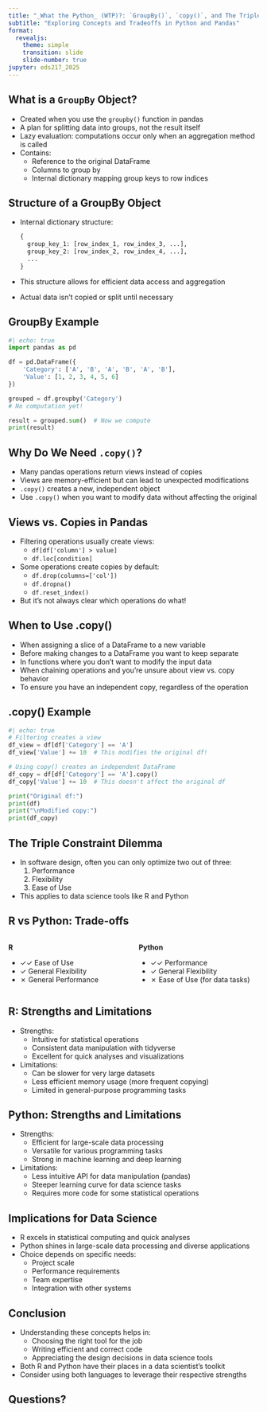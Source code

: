 ```yaml
---
title: "_What the Python_ (WTP)?: `GroupBy()`, `copy()`, and The Triple Dilemma"
subtitle: "Exploring Concepts and Tradeoffs in Python and Pandas"
format: 
  revealjs:
    theme: simple
    transition: slide
    slide-number: true
jupyter: eds217_2025
---
```


## What is a `GroupBy` Object?

:::{.incremental}
- Created when you use the `groupby()` function in pandas
- A plan for splitting data into groups, not the result itself
- Lazy evaluation: computations occur only when an aggregation method is called
- Contains:
  - Reference to the original DataFrame
  - Columns to group by
  - Internal dictionary mapping group keys to row indices
:::

## Structure of a GroupBy Object

:::{.incremental}
- Internal dictionary structure:
  ```python
  {
    group_key_1: [row_index_1, row_index_3, ...],
    group_key_2: [row_index_2, row_index_4, ...],
    ...
  }
  ```
- This structure allows for efficient data access and aggregation
- Actual data isn't copied or split until necessary
:::

## GroupBy Example

```python
#| echo: true
import pandas as pd

df = pd.DataFrame({
    'Category': ['A', 'B', 'A', 'B', 'A', 'B'],
    'Value': [1, 2, 3, 4, 5, 6]
})

grouped = df.groupby('Category')
# No computation yet!

result = grouped.sum()  # Now we compute
print(result)
```

## Why Do We Need `.copy()`?

:::{.incremental}
- Many pandas operations return views instead of copies
- Views are memory-efficient but can lead to unexpected modifications
- `.copy()` creates a new, independent object
- Use `.copy()` when you want to modify data without affecting the original
:::

## Views vs. Copies in Pandas

:::{.incremental}
- Filtering operations usually create views:
  - `df[df['column'] > value]`
  - `df.loc[condition]`
- Some operations create copies by default:
  - `df.drop(columns=['col'])`
  - `df.dropna()`
  - `df.reset_index()`
- But it's not always clear which operations do what!
:::

## When to Use .copy()

:::{.incremental}
- When assigning a slice of a DataFrame to a new variable
- Before making changes to a DataFrame you want to keep separate
- In functions where you don't want to modify the input data
- When chaining operations and you're unsure about view vs. copy behavior
- To ensure you have an independent copy, regardless of the operation
:::

## .copy() Example

```python
#| echo: true
# Filtering creates a view
df_view = df[df['Category'] == 'A']
df_view['Value'] += 10  # This modifies the original df!

# Using copy() creates an independent DataFrame
df_copy = df[df['Category'] == 'A'].copy()
df_copy['Value'] += 10  # This doesn't affect the original df

print("Original df:")
print(df)
print("\nModified copy:")
print(df_copy)
```

## The Triple Constraint Dilemma

:::{.incremental}
- In software design, often you can only optimize two out of three:
  1. Performance
  2. Flexibility
  3. Ease of Use
- This applies to data science tools like R and Python
:::

## R vs Python: Trade-offs

:::{.columns}
:::{.column width="50%"}
**R**

- ✓✓ Ease of Use
- ✓ General Flexibility
- ✗ General Performance
:::

:::{.column width="50%"}
**Python**

- ✓✓ Performance
- ✓ General Flexibility
- ✗ Ease of Use (for data tasks)
:::
:::

## R: Strengths and Limitations

:::{.incremental}
- Strengths:
  - Intuitive for statistical operations
  - Consistent data manipulation with tidyverse
  - Excellent for quick analyses and visualizations
- Limitations:
  - Can be slower for very large datasets
  - Less efficient memory usage (more frequent copying)
  - Limited in general-purpose programming tasks
:::

## Python: Strengths and Limitations

:::{.incremental}
- Strengths:
  - Efficient for large-scale data processing
  - Versatile for various programming tasks
  - Strong in machine learning and deep learning
- Limitations:
  - Less intuitive API for data manipulation (pandas)
  - Steeper learning curve for data science tasks
  - Requires more code for some statistical operations
:::

## Implications for Data Science

:::{.incremental}
- R excels in statistical computing and quick analyses
- Python shines in large-scale data processing and diverse applications
- Choice depends on specific needs:
  - Project scale
  - Performance requirements
  - Team expertise
  - Integration with other systems
:::

## Conclusion

- Understanding these concepts helps in:
  - Choosing the right tool for the job
  - Writing efficient and correct code
  - Appreciating the design decisions in data science tools
- Both R and Python have their places in a data scientist's toolkit
- Consider using both languages to leverage their respective strengths

## Questions?

